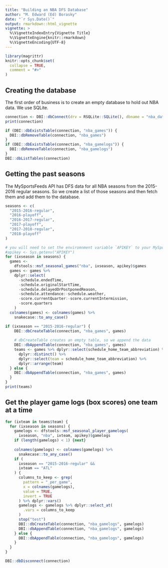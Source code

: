 ```yaml
---
title: "Building an NBA DFS Database"
author: "M. Edward (Ed) Borasky"
date: "`r Sys.Date()`"
output: rmarkdown::html_vignette
vignette: >
  %\VignetteIndexEntry{Vignette Title}
  %\VignetteEngine{knitr::rmarkdown}
  %\VignetteEncoding{UTF-8}
---
```


```r
library(magrittr)
knitr::opts_chunk$set(
  collapse = TRUE,
  comment = "#>"
)
```

## Creating the database
The first order of business is to create an empty database to hold out NBA data. We use SQLite.

```r
connection <- DBI::dbConnect(drv = RSQLite::SQLite(), dbname = "nba_data.sqlite")
print(connection)

if (DBI::dbExistsTable(connection, "nba_games")) {
  DBI::dbRemoveTable(connection, "nba_games")
}
if (DBI::dbExistsTable(connection, "nba_gamelogs")) {
  DBI::dbRemoveTable(connection, "nba_gamelogs")
}
DBI::dbListTables(connection)
```

## Getting the past seasons
The MySportsFeeds API has DFS data for all NBA seasons from the 2015-2016 regular seasons. So we create a list of those seasons and then fetch them and add them to the database.

```r
seasons <- c(
  "2015-2016-regular",
  "2016-playoff",
  "2016-2017-regular",
  "2017-playoff",
  "2017-2018-regular",
  "2018-playoff"
)

# you will need to set the enviromnment variable `APIKEY` to your MySportsFeeds API v2.0 API key
#apikey <- Sys.getenv("APIKEY")
for (ixseason in seasons) {
  games <-
    dfstools::msf_seasonal_games("nba", ixseason, apikey)$games
  games <- games %>%
    dplyr::select(
      -schedule.endedTime,
      -schedule.originalStartTime,
      -schedule.delayedOrPostponedReason,
      -schedule.attendance:-schedule.weather,
      -score.currentQuarter:-score.currentIntermission,
      -score.quarters
    )
  colnames(games) <- colnames(games) %>% 
    snakecase::to_any_case()

if (ixseason == "2015-2016-regular") {
    DBI::dbCreateTable(connection, "nba_games", games)
    
    # dbCreateTable creates an empty table, so we append the data
    DBI::dbAppendTable(connection, "nba_games", games)
    teams <- games %>% dplyr::select(schedule_home_team_abbreviation) %>% 
      dplyr::distinct() %>%
      dplyr::select(team = schedule_home_team_abbreviation) %>% 
      dplyr::arrange(team)
  } else {
    DBI::dbAppendTable(connection, "nba_games", games)
  }
}
print(teams)
```

## Get the player game logs (box scores) one team at a time

```r
for (ixteam in teams$team) {
  for (ixseason in seasons) {
    gamelogs <- dfstools::msf_seasonal_player_gamelogs(
      ixseason, "nba", ixteam, apikey)$gamelogs
    if (length(gamelogs) < 1) {next}
    
    colnames(gamelogs) <- colnames(gamelogs) %>% 
      snakecase::to_any_case()
    if (
      ixseason == "2015-2016-regular" &&
      ixteam == "ATL"
    ) {
      columns_to_keep <- grep(
        pattern = "_per_game", 
        x = colnames(gamelogs),
        value = TRUE, 
        invert = TRUE
      ) %>% dplyr::vars()
      gamelogs <- gamelogs %>% dplyr::select_at(
        .vars = columns_to_keep
      )
      stop("test")
      DBI::dbCreateTable(connection, "nba_gamelogs", gamelogs)
      DBI::dbAppendTable(connection, "nba_gamelogs", gamelogs)
    } else {
      DBI::dbAppendTable(connection, "nba_gamelogs", gamelogs)
    }
  }
}

DBI::dbDisconnect(connection)

```

